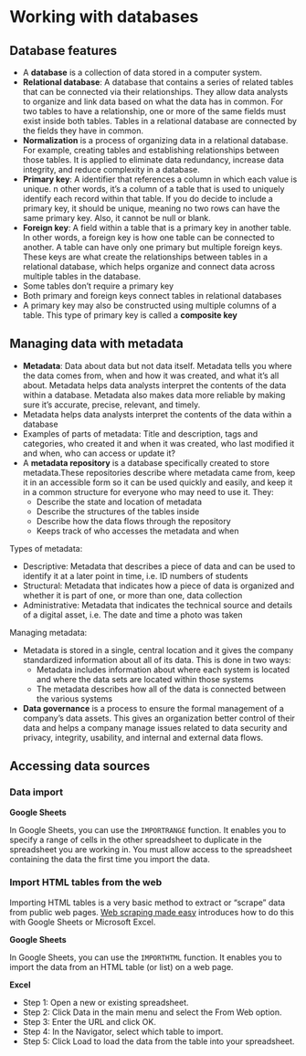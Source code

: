 # Working with databases

## Database features

- A **database** is a collection of data stored in a computer system.
- **Relational database**: A database that contains a series of related tables that can be connected via their relationships. They allow data analysts to organize and link data based on what the data has in common. For two tables to have a relationship, one or more of the same fields must exist inside both tables. Tables in a relational database are connected by the fields they have in common.
- **Normalization** is a process of organizing data in a relational database. For example, creating tables and establishing relationships between those tables. It is applied to eliminate data redundancy, increase data integrity, and reduce complexity in a database.
- **Primary key**: A identifier that references a column in which each value is unique. n other words, it's a column of a table that is used to uniquely identify each record within that table. If you do decide to include a primary key, it should be unique, meaning no two rows can have the same primary key. Also, it cannot be null or blank.
- **Foreign key**: A field within a table that is a primary key in another table. In other words, a foreign key is how one table can be connected to another. A table can have only one primary but multiple foreign keys. These keys are what create the relationships between tables in a relational database, which helps organize and connect data across multiple tables in the database. 
- Some tables don't require a primary key
- Both primary and foreign keys connect tables in relational databases
- A primary key may also be constructed using multiple columns of a table. This type of primary key is called a **composite key**


## Managing data with metadata

- **Metadata**: Data about data but not data itself. Metadata tells you where the data comes from, when and how it was created, and what it's all about. Metadata helps data analysts interpret the contents of the data within a database. Metadata also makes data more reliable by making sure it's accurate, precise, relevant, and timely.
- Metadata helps data analysts interpret the contents of the data within a database
- Examples of parts of metadata: Title and description, tags and categories, who created it and when it was created, who last modified it and when, who can access or update it?
- A **metadata repository** is a database specifically created to store metadata.These repositories describe where metadata came from, keep it in an accessible form so it can be used quickly and easily, and keep it in a common structure for everyone who may need to use it. They:
    - Describe the state and location of metadata
    - Describe the structures of the tables inside
    - Describe how the data flows through the repository
    - Keeps track of who accesses the metadata and when

Types of metadata:

- Descriptive: Metadata that describes a piece of data and can be used to identify it at a later point in time, i.e. ID numbers of students
- Structural: Metadata that indicates how a piece of data is organized and whether it is part of one, or more than one, data collection
- Administrative: Metadata that indicates the technical source and details of a digital asset, i.e. The date and time a photo was taken

Managing metadata:

- Metadata is stored in a single, central location and it gives the company standardized information about all of its data. This is done in two ways:
    - Metadata includes information about where each system is located and where the data sets are located within those systems
    -  The metadata describes how all of the data is connected between the various systems 
- **Data governance** is a process to ensure the formal management of a company’s data assets. This gives an organization better control of their data and helps a company manage issues related to data security and privacy, integrity, usability, and internal and external data flows.


## Accessing data sources

### Data import

**Google Sheets**

In Google Sheets, you can use the `IMPORTRANGE` function. It enables you to specify a range of cells in the other spreadsheet to duplicate in the spreadsheet you are working in. You must allow access to the spreadsheet containing the data the first time you import the data.


### Import HTML tables from the web

Importing HTML tables is a very basic method to extract or "scrape" data from public web pages. [Web scraping made easy](https://www.thedataschool.co.uk/anna-prosvetova/web-scraping-made-easy-import-html-tables-or-lists-using-google-sheets-and-excel) introduces how to do this with Google Sheets or Microsoft Excel.

**Google Sheets**

In Google Sheets, you can use the `IMPORTHTML` function. It enables you to import the data from an HTML table (or list) on a web page. 

**Excel**

- Step 1: Open a new or existing spreadsheet.
- Step 2: Click Data in the main menu and select the From Web option. 
- Step 3: Enter the URL and click OK.
- Step 4: In the Navigator, select which table to import.
- Step 5: Click Load to load the data from the table into your spreadsheet.







